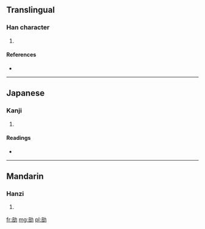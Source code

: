 ==Translingual==

===Han character===
{{Han char|rn=19|rad=力|as=08|sn=10|four=|canj=卜口大尸 (YRKS)}}

# {{defn|Han|sort=力08}}

====References====
* {{Han ref|kx=0148.030|dkj=02376|dj=0333.110|hdz=10373.120|uh=52CF|ud=21199}}

----

==Japanese==

===Kanji===
{{ja-kanji|grade=|rs=力08}}

# {{defn|lang=ja|sort=力08}}

====Readings====
* {{ja-readings|on=[[ほう]] (hō), [[ぶ]] (bu)|kun=[[つとめる]] (tsutomeru)}}

----

==Mandarin==

===Hanzi===
{{cmn-hanzi|pin=[[pǒu]] ([[pou3]])|wg=p'ou<sup>3</sup>}}

# {{defn|lang=cmn|sort=力08}}

[[fr:勏]]
[[mg:勏]]
[[pl:勏]]
